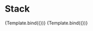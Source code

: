 

<Meta title="Components/Layout/Stack" component={Stack} />




# Stack

<Canvas>
    <Story 
    name="Horizontal"
    args={{ 
      orientation: 'horizontal',
      gap: '2',
    }}>
    {Template.bind({})}
   </Story>
       <Story 
    name="Vertical"
    args={{ 
      orientation: 'vertical',
      gap: '2',
    }}>
    {Template.bind({})}
   </Story>
</Canvas>
